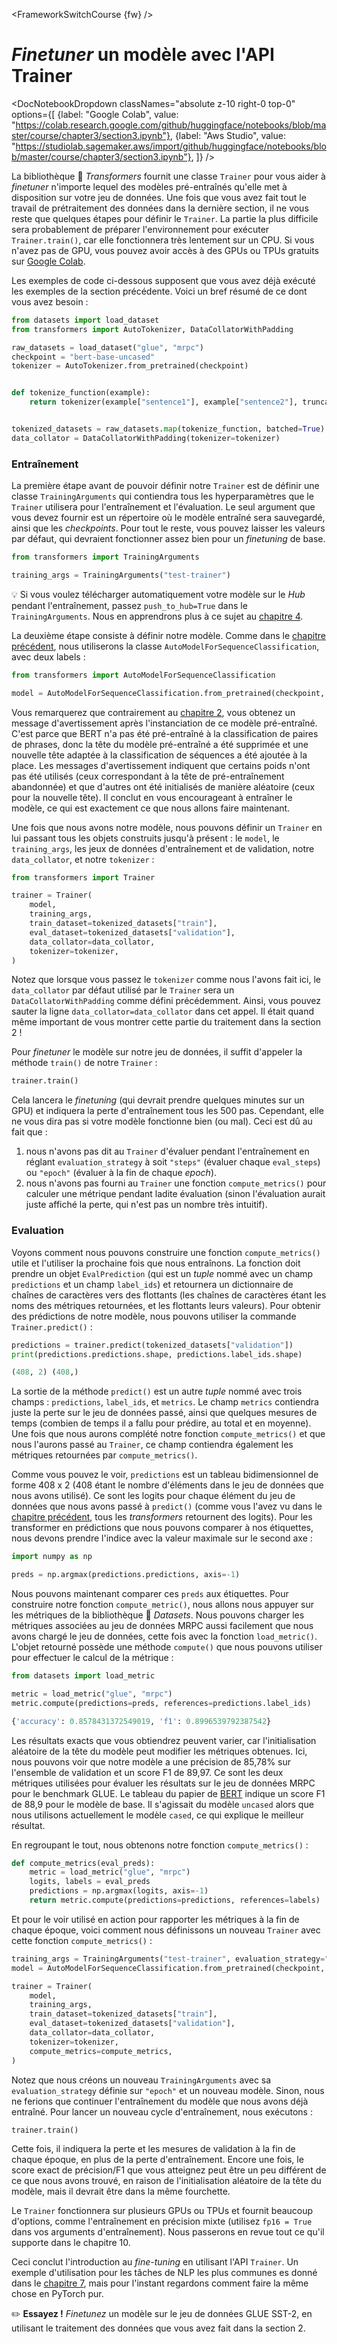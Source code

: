 <FrameworkSwitchCourse {fw} />

# <i>Finetuner</i> un modèle avec l'API Trainer

<DocNotebookDropdown
  classNames="absolute z-10 right-0 top-0"
  options={[
    {label: "Google Colab", value: "https://colab.research.google.com/github/huggingface/notebooks/blob/master/course/chapter3/section3.ipynb"},
    {label: "Aws Studio", value: "https://studiolab.sagemaker.aws/import/github/huggingface/notebooks/blob/master/course/chapter3/section3.ipynb"},
]} />

<Youtube id="nvBXf7s7vTI"/>

La bibliothèque 🤗 *Transformers* fournit une classe `Trainer` pour vous aider à *finetuner* n'importe lequel des modèles pré-entraînés qu'elle met à disposition sur votre jeu de données. Une fois que vous avez fait tout le travail de prétraitement des données dans la dernière section, il ne vous reste que quelques étapes pour définir le `Trainer`. La partie la plus difficile sera probablement de préparer l'environnement pour exécuter `Trainer.train()`, car elle fonctionnera très lentement sur un CPU. Si vous n'avez pas de GPU, vous pouvez avoir accès à des GPUs ou TPUs gratuits sur [Google Colab](https://colab.research.google.com/).

Les exemples de code ci-dessous supposent que vous avez déjà exécuté les exemples de la section précédente. Voici un bref résumé de ce dont vous avez besoin :

```py
from datasets import load_dataset
from transformers import AutoTokenizer, DataCollatorWithPadding

raw_datasets = load_dataset("glue", "mrpc")
checkpoint = "bert-base-uncased"
tokenizer = AutoTokenizer.from_pretrained(checkpoint)


def tokenize_function(example):
    return tokenizer(example["sentence1"], example["sentence2"], truncation=True)


tokenized_datasets = raw_datasets.map(tokenize_function, batched=True)
data_collator = DataCollatorWithPadding(tokenizer=tokenizer)
```

### Entraînement

La première étape avant de pouvoir définir notre `Trainer` est de définir une classe `TrainingArguments` qui contiendra tous les hyperparamètres que le `Trainer` utilisera pour l'entraînement et l'évaluation. Le seul argument que vous devez fournir est un répertoire où le modèle entraîné sera sauvegardé, ainsi que les *checkpoints*. Pour tout le reste, vous pouvez laisser les valeurs par défaut, qui devraient fonctionner assez bien pour un *finetuning* de base.

```py
from transformers import TrainingArguments

training_args = TrainingArguments("test-trainer")
```

<Tip>

💡 Si vous voulez télécharger automatiquement votre modèle sur le *Hub* pendant l'entraînement, passez `push_to_hub=True` dans le `TrainingArguments`. Nous en apprendrons plus à ce sujet au [chapitre 4](/course/fr/chapter4/3).

</Tip>

La deuxième étape consiste à définir notre modèle. Comme dans le [chapitre précédent](/course/fr/chapter2), nous utiliserons la classe `AutoModelForSequenceClassification`, avec deux labels :

```py
from transformers import AutoModelForSequenceClassification

model = AutoModelForSequenceClassification.from_pretrained(checkpoint, num_labels=2)
```

Vous remarquerez que contrairement au [chapitre 2](/course/fr/chapter2), vous obtenez un message d'avertissement après l'instanciation de ce modèle pré-entraîné. C'est parce que BERT n'a pas été pré-entraîné à la classification de paires de phrases, donc la tête du modèle pré-entraîné a été supprimée et une nouvelle tête adaptée à la classification de séquences a été ajoutée à la place. Les messages d'avertissement indiquent que certains poids n'ont pas été utilisés (ceux correspondant à la tête de pré-entraînement abandonnée) et que d'autres ont été initialisés de manière aléatoire (ceux pour la nouvelle tête). Il conclut en vous encourageant à entraîner le modèle, ce qui est exactement ce que nous allons faire maintenant.

Une fois que nous avons notre modèle, nous pouvons définir un `Trainer` en lui passant tous les objets construits jusqu'à présent : le `model`, le `training_args`, les jeux de données d'entraînement et de validation, notre `data_collator`, et notre `tokenizer` :

```py
from transformers import Trainer

trainer = Trainer(
    model,
    training_args,
    train_dataset=tokenized_datasets["train"],
    eval_dataset=tokenized_datasets["validation"],
    data_collator=data_collator,
    tokenizer=tokenizer,
)
```

Notez que lorsque vous passez le `tokenizer` comme nous l'avons fait ici, le `data_collator` par défaut utilisé par le `Trainer` sera un `DataCollatorWithPadding` comme défini précédemment. Ainsi, vous pouvez sauter la ligne `data_collator=data_collator` dans cet appel. Il était quand même important de vous montrer cette partie du traitement dans la section 2 !

Pour *finetuner* le modèle sur notre jeu de données, il suffit d'appeler la méthode `train()` de notre `Trainer` :

```py
trainer.train()
```

Cela lancera le *finetuning* (qui devrait prendre quelques minutes sur un GPU) et indiquera la perte d'entraînement tous les 500 pas. Cependant, elle ne vous dira pas si votre modèle fonctionne bien (ou mal). Ceci est dû au fait que :

1. nous n'avons pas dit au `Trainer` d'évaluer pendant l'entraînement en réglant `evaluation_strategy` à soit `"steps"` (évaluer chaque `eval_steps`) ou `"epoch"` (évaluer à la fin de chaque *epoch*).
2. nous n'avons pas fourni au `Trainer` une fonction `compute_metrics()` pour calculer une métrique pendant ladite évaluation (sinon l'évaluation aurait juste affiché la perte, qui n'est pas un nombre très intuitif).


### Evaluation

Voyons comment nous pouvons construire une fonction `compute_metrics()` utile et l'utiliser la prochaine fois que nous entraînons. La fonction doit prendre un objet `EvalPrediction` (qui est un *tuple* nommé avec un champ `predictions` et un champ `label_ids`) et retournera un dictionnaire de chaînes de caractères vers des flottants (les chaînes de caractères étant les noms des métriques retournées, et les flottants leurs valeurs). Pour obtenir des prédictions de notre modèle, nous pouvons utiliser la commande `Trainer.predict()` :

```py
predictions = trainer.predict(tokenized_datasets["validation"])
print(predictions.predictions.shape, predictions.label_ids.shape)
```

```python out
(408, 2) (408,)
```

La sortie de la méthode `predict()` est un autre *tuple* nommé avec trois champs : `predictions`, `label_ids`, et `metrics`. Le champ `metrics` contiendra juste la perte sur le jeu de données passé, ainsi que quelques mesures de temps (combien de temps il a fallu pour prédire, au total et en moyenne). Une fois que nous aurons complété notre fonction `compute_metrics()` et que nous l'aurons passé au `Trainer`, ce champ contiendra également les métriques retournées par `compute_metrics()`.

Comme vous pouvez le voir, `predictions` est un tableau bidimensionnel de forme 408 x 2 (408 étant le nombre d'éléments dans le jeu de données que nous avons utilisé). Ce sont les logits pour chaque élément du jeu de données que nous avons passé à `predict()` (comme vous l'avez vu dans le [chapitre précédent](/course/fr/chapter2), tous les *transformers* retournent des logits). Pour les transformer en prédictions que nous pouvons comparer à nos étiquettes, nous devons prendre l'indice avec la valeur maximale sur le second axe :

```py
import numpy as np

preds = np.argmax(predictions.predictions, axis=-1)
```

Nous pouvons maintenant comparer ces `preds` aux étiquettes. Pour construire notre fonction `compute_metric()`, nous allons nous appuyer sur les métriques de la bibliothèque 🤗 *Datasets*. Nous pouvons charger les métriques associées au jeu de données MRPC aussi facilement que nous avons chargé le jeu de données, cette fois avec la fonction `load_metric()`. L'objet retourné possède une méthode `compute()` que nous pouvons utiliser pour effectuer le calcul de la métrique :

```py
from datasets import load_metric

metric = load_metric("glue", "mrpc")
metric.compute(predictions=preds, references=predictions.label_ids)
```

```python out
{'accuracy': 0.8578431372549019, 'f1': 0.8996539792387542}
```

Les résultats exacts que vous obtiendrez peuvent varier, car l'initialisation aléatoire de la tête du modèle peut modifier les métriques obtenues. Ici, nous pouvons voir que notre modèle a une précision de 85,78% sur l'ensemble de validation et un score F1 de 89,97. Ce sont les deux métriques utilisées pour évaluer les résultats sur le jeu de données MRPC pour le benchmark GLUE. Le tableau du papier de [BERT](https://arxiv.org/pdf/1810.04805.pdf) indique un score F1 de 88,9 pour le modèle de base. Il s'agissait du modèle `uncased` alors que nous utilisons actuellement le modèle `cased`, ce qui explique le meilleur résultat.

En regroupant le tout, nous obtenons notre fonction `compute_metrics()` :

```py
def compute_metrics(eval_preds):
    metric = load_metric("glue", "mrpc")
    logits, labels = eval_preds
    predictions = np.argmax(logits, axis=-1)
    return metric.compute(predictions=predictions, references=labels)
```

Et pour le voir utilisé en action pour rapporter les métriques à la fin de chaque époque, voici comment nous définissons un nouveau `Trainer` avec cette fonction `compute_metrics()` :

```py
training_args = TrainingArguments("test-trainer", evaluation_strategy="epoch")
model = AutoModelForSequenceClassification.from_pretrained(checkpoint, num_labels=2)

trainer = Trainer(
    model,
    training_args,
    train_dataset=tokenized_datasets["train"],
    eval_dataset=tokenized_datasets["validation"],
    data_collator=data_collator,
    tokenizer=tokenizer,
    compute_metrics=compute_metrics,
)
```

Notez que nous créons un nouveau `TrainingArguments` avec sa `evaluation_strategy` définie sur `"epoch"` et un nouveau modèle. Sinon, nous ne ferions que continuer l'entraînement du modèle que nous avons déjà entraîné. Pour lancer un nouveau cycle d'entraînement, nous exécutons :

```
trainer.train()
```

Cette fois, il indiquera la perte et les mesures de validation à la fin de chaque époque, en plus de la perte d'entraînement. Encore une fois, le score exact de précision/F1 que vous atteignez peut être un peu différent de ce que nous avons trouvé, en raison de l'initialisation aléatoire de la tête du modèle, mais il devrait être dans la même fourchette.

Le `Trainer` fonctionnera sur plusieurs GPUs ou TPUs et fournit beaucoup d'options, comme l'entraînement en précision mixte (utilisez `fp16 = True` dans vos arguments d'entraînement). Nous passerons en revue tout ce qu'il supporte dans le chapitre 10.

Ceci conclut l'introduction au *fine-tuning* en utilisant l'API `Trainer`. Un exemple d'utilisation pour les tâches de NLP les plus communes es donné dans le [chapitre 7](/course/fr/chapter7), mais pour l'instant regardons comment faire la même chose en PyTorch pur.

<Tip>

✏️ **Essayez !** *Finetunez* un modèle sur le jeu de données GLUE SST-2, en utilisant le traitement des données que vous avez fait dans la section 2.

</Tip>
